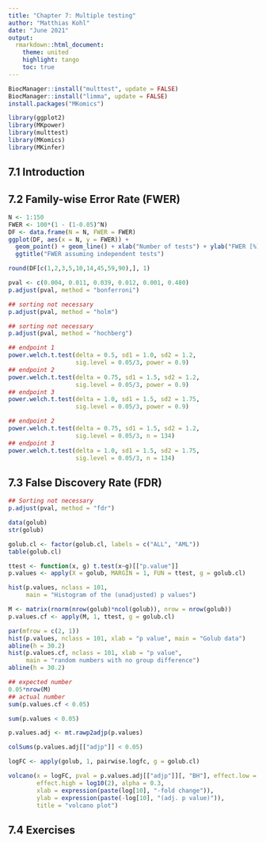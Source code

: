 ```yaml
---
title: "Chapter 7: Multiple testing"
author: "Matthias Kohl"
date: "June 2021"
output:
  rmarkdown::html_document:
    theme: united
    highlight: tango
    toc: true
---
```



```r
BiocManager::install("multtest", update = FALSE)
BiocManager::install("limma", update = FALSE)
install.packages("MKomics")
```


```r
library(ggplot2)
library(MKpower)
library(multtest)
library(MKomics)
library(MKinfer)
```


## 7.1 Introduction


## 7.2 Family-wise Error Rate (FWER)

```r
N <- 1:150
FWER <- 100*(1 - (1-0.05)^N)
DF <- data.frame(N = N, FWER = FWER)
ggplot(DF, aes(x = N, y = FWER)) +
  geom_point() + geom_line() + xlab("Number of tests") + ylab("FWER [%]") + 
  ggtitle("FWER assuming independent tests")
```


```r
round(DF[c(1,2,3,5,10,14,45,59,90),], 1)
```


```r
pval <- c(0.004, 0.011, 0.039, 0.012, 0.001, 0.480)
p.adjust(pval, method = "bonferroni")
```


```r
## sorting not necessary
p.adjust(pval, method = "holm")
```


```r
## sorting not necessary
p.adjust(pval, method = "hochberg")
```


```r
## endpoint 1
power.welch.t.test(delta = 0.5, sd1 = 1.0, sd2 = 1.2, 
                   sig.level = 0.05/3, power = 0.9)
## endpoint 2
power.welch.t.test(delta = 0.75, sd1 = 1.5, sd2 = 1.2, 
                   sig.level = 0.05/3, power = 0.9)
## endpoint 3
power.welch.t.test(delta = 1.0, sd1 = 1.5, sd2 = 1.75, 
                   sig.level = 0.05/3, power = 0.9)
```


```r
## endpoint 2
power.welch.t.test(delta = 0.75, sd1 = 1.5, sd2 = 1.2, 
                   sig.level = 0.05/3, n = 134)
## endpoint 3
power.welch.t.test(delta = 1.0, sd1 = 1.5, sd2 = 1.75, 
                   sig.level = 0.05/3, n = 134)
```


## 7.3 False Discovery Rate (FDR)

```r
## Sorting not necessary
p.adjust(pval, method = "fdr")
```


```r
data(golub)
str(golub)
```


```r
golub.cl <- factor(golub.cl, labels = c("ALL", "AML"))
table(golub.cl)
```


```r
ttest <- function(x, g) t.test(x~g)[["p.value"]]
p.values <- apply(X = golub, MARGIN = 1, FUN = ttest, g = golub.cl)
```


```r
hist(p.values, nclass = 101, 
     main = "Histogram of the (unadjusted) p values")
```


```r
M <- matrix(rnorm(nrow(golub)*ncol(golub)), nrow = nrow(golub))
p.values.cf <- apply(M, 1, ttest, g = golub.cl)
```


```r
par(mfrow = c(2, 1))
hist(p.values, nclass = 101, xlab = "p value", main = "Golub data")
abline(h = 30.2)
hist(p.values.cf, nclass = 101, xlab = "p value", 
     main = "random numbers with no group difference")
abline(h = 30.2)
```


```r
## expected number
0.05*nrow(M)
## actual number
sum(p.values.cf < 0.05)
```


```r
sum(p.values < 0.05)
```


```r
p.values.adj <- mt.rawp2adjp(p.values)
```


```r
colSums(p.values.adj[["adjp"]] < 0.05)
```


```r
logFC <- apply(golub, 1, pairwise.logfc, g = golub.cl)
```


```r
volcano(x = logFC, pval = p.values.adj[["adjp"]][, "BH"], effect.low = -log10(2),
        effect.high = log10(2), alpha = 0.3, 
        xlab = expression(paste(log[10], "-fold change")), 
        ylab = expression(paste(-log[10], "(adj. p value)")), 
        title = "volcano plot")
```


## 7.4 Exercises

